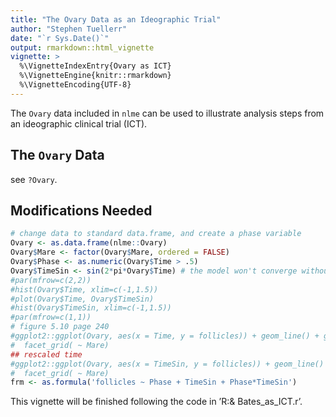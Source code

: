 ---
title: "The Ovary Data as an Ideographic Trial"
author: "Stephen Tuellerr"
date: "`r Sys.Date()`"
output: rmarkdown::html_vignette
vignette: >
  %\VignetteIndexEntry{Ovary as ICT}
  %\VignetteEngine{knitr::rmarkdown}
  %\VignetteEncoding{UTF-8}
---

The `Ovary` data included in `nlme` can be used to illustrate analysis steps from an ideographic clinical trial (ICT). 

## The `Ovary` Data

see `?Ovary`.

## Modifications Needed


```{r}
# change data to standard data.frame, and create a phase variable
Ovary <- as.data.frame(nlme::Ovary)
Ovary$Mare <- factor(Ovary$Mare, ordered = FALSE)
Ovary$Phase <- as.numeric(Ovary$Time > .5)
Ovary$TimeSin <- sin(2*pi*Ovary$Time) # the model won't converge without this!
#par(mfrow=c(2,2))
#hist(Ovary$Time, xlim=c(-1,1.5))
#plot(Ovary$Time, Ovary$TimeSin)
#hist(Ovary$TimeSin, xlim=c(-1,1.5))
#par(mfrow=c(1,1))
# figure 5.10 page 240
#ggplot2::ggplot(Ovary, aes(x = Time, y = follicles)) + geom_line() + geom_point() +
#  facet_grid( ~ Mare)
## rescaled time
#ggplot2::ggplot(Ovary, aes(x = TimeSin, y = follicles)) + geom_line() + geom_point() +
#  facet_grid( ~ Mare)
frm <- as.formula('follicles ~ Phase + TimeSin + Phase*TimeSin')
```


This vignette will be finished following the code in 'R:\PaCCT\Users\stueller\Pinheiro & Bates\r\Ovary_as_ICT.r'.
